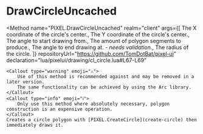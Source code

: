 

# DrawCircleUncached
<Method
	name="PIXEL.DrawCircleUncached"
	realm="client"
	args={[
		<Argument type="number" name="x">The X coordinate of the circle's center.</Argument>,
		<Argument type="number" name="y">The Y coordinate of the circle's center.</Argument>,
		<Argument type="number" name="ang">The angle to start drawing from.</Argument>,
		<Argument type="number" name="seg">The amount of polygon segments to produce.</Argument>,
		<Argument type="number" name="pct">The angle to end drawing at.<i> - needs validation.</i></Argument>,
		<Argument type="number" name="radius">The radius of the circle.</Argument>
	]}
	repositoryUrl="https://github.com/TomDotBat/pixel-ui"
	declaration="lua/pixelui/drawing/cl_circle.lua#L67-L69"
>
	<Callout type="warning" emoji="⚠️">
		Use of this method is recommended against and may be removed in a later version.
		The same functionality can be achieved by using the Arc library.
	</Callout>
	<Callout type="info" emoji="ℹ️">
		Only use this method where absolutely necessary, polygon construction is an expensive operation.
	</Callout>
	Creates a circle polygon with [PIXEL.CreateCircle](create-circle) then immediately draws it.
</Method>
